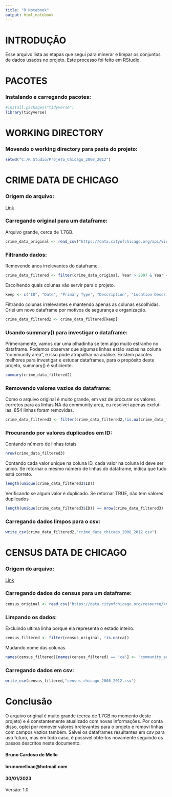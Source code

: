 ---
title: "R Notebook"
output: html_notebook
---
# INTRODUÇÃO

Esse arquivo lista as etapas que segui para minerar e limpar os conjuntos de dados usados no projeto. Este processo foi feito em RStudio.

# PACOTES

### Instalando e carregando pacotes:

```{r}
#install.packages("tidyverse")
library(tidyverse)
```

# WORKING DIRECTORY

### Movendo o working directory para pasta do projeto:

```{r}
setwd("C:/R Studio/Projeto_Chicago_2008_2012")
```

# CRIME DATA DE CHICAGO

### Origem do arquivo:

[Link](https://data.cityofchicago.org/Public-Safety/Crimes-2001-to-Present/ijzp-q8t2?utm_medium=Exinfluencer&utm_source=Exinfluencer&utm_content=000026UJ&utm_term=10006555&utm_id=NA-SkillsNetwork-Channel-SkillsNetworkCoursesIBMDeveloperSkillsNetworkDB0201ENSkillsNetwork20127838-2022-01-01)

### Carregando original para um dataframe:
Arquivo grande, cerca de 1.7GB.
```{r}
crime_data_original <- read_csv("https://data.cityofchicago.org/api/views/ijzp-q8t2/rows.csv?accessType=DOWNLOAD")
```

### Filtrando dados:
Removendo anos irrelevantes do dataframe.
```{r}
crime_data_filtered <- filter(crime_data_original, Year > 2007 & Year < 2013)
```
Escolhendo quais colunas vão servir para o projeto.
```{r}
keep <- c("ID", "Date", "Primary Type", "Description", "Location Description", "Arrest", "Domestic", "Community Area", "Year")
```
Filtrando colunas irrelevantes e mantendo apenas as colunas escolhidas.
Criei um novo dataframe por motivos de segurança e organização.
```{r}
crime_data_filtered2 <- crime_data_filtered[keep]
```

### Usando summary() para investigar o dataframe:

Primeiramente, vamos dar uma olhadinha se tem algo muito estranho no dataframe. 
Podemos observar que algumas linhas estão vazias na coluna "community area", e isso pode atrapalhar na análise.
Existem pacotes melhores para investigar e estudar dataframes, para o propósito deste projeto, summary() é suficiente.
```{r}
summary(crime_data_filtered2)
```

### Removendo valores vazios do dataframe:

Como o arquivo original é muito grande, em vez de procurar os valores corretos para as linhas NA da community area, eu resolvei apenas exclui-las.
854 linhas foram removidas.
```{r}
crime_data_filtered3 <- filter(crime_data_filtered2,!is.na(crime_data_filtered2[8]))
```

### Procurando por valores duplicados em ID:

Contando número de linhas totais
```{r}
nrow(crime_data_filtered3)
```
Contando cada valor unique na coluna ID, cada valor na coluna Id deve ser único.
Se retornar o mesmo número de linhas do dataframe, indica que tudo está correto.
```{r}
length(unique(crime_data_filtered3$ID))
```
Verificando se algum valor é duplicado. Se retornar TRUE, não tem valores duplicados
```{r}
length(unique(crime_data_filtered3$ID)) == nrow(crime_data_filtered3)
```

### Carregando dados limpos para o csv:

```{r}
write_csv(crime_data_filtered2,"crime_data_chicago_2008_2012.csv")
```

# CENSUS DATA DE CHICAGO

### Origem do arquivo:

[Link](https://data.cityofchicago.org/Health-Human-Services/Census-Data-Selected-socioeconomic-indicators-in-C/kn9c-c2s2?utm_medium=Exinfluencer&utm_source=Exinfluencer&utm_content=000026UJ&utm_term=10006555&utm_id=NA-SkillsNetwork-Channel-SkillsNetworkCoursesIBMDeveloperSkillsNetworkDB0201ENSkillsNetwork20127838-2022-01-01)

### Carregando dados do census para um dataframe:

```{r}
census_original <- read_csv("https://data.cityofchicago.org/resource/kn9c-c2s2.csv")
```

### Limpando os dados:
Excluindo ultima linha porque ela representa o estado inteiro.
```{r}
census_filtered <- filter(census_original, !is.na(ca))
```
Mudando nome das colunas.
```{r}
names(census_filtered)[names(census_filtered) == 'ca'] <- 'community_area_number'
```

### Carregando dados em csv:
```{r}
write_csv(census_filtered,"census_chicago_2008_2012.csv")
```

# Conclusão

O arquivo original é muito grande (cerca de 1.7GB no momento deste projeto) e é constantemente atualizado com novas informações. Por conta disso, optei por remover valores irrelevantes para o projeto e removi linhas com campos vazios também. Salvei os dataframes resultantes em csv para uso futuro, mas em todo caso, é possivel obte-los novamente seguindo os passos descritos neste documento.

#### Bruno Cardoso de Mello

#### brunomelloac\@hotmail.com

#### 30/01/2023

Versão: 1.0
